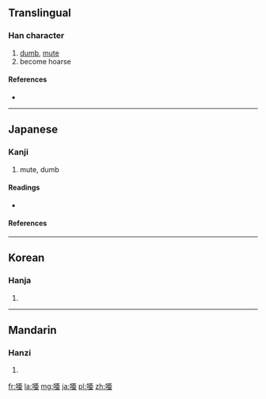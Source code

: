 {{also|啞}}
==Translingual==

===Han character===
{{Han char|rn=30|rad=口|as=07|sn=10|four=|canj=口一中一 (RMLM), X口一中一 (XRMLM)}}

# [[dumb]], [[mute]]
# become hoarse

====References====
* {{Han ref|kx=0193.051|dkj=03743|dj=0413.130|hdz=10626.100|uh=5516|ud=21782}}

----

==Japanese==
{{ja-forms|[[唖]]|[[哑]]|[[啞]]|}}

===Kanji===
{{ja-kanji|grade=9|rs=口07}}

# mute, dumb

====Readings====
* {{ja-readings|kanon=[[あ]] (a), [[あく]] (aku)|goon=[[え]] (e)、[[やく]] (yaku)|kun=[[おし]] (oshi)}}

====References====
{{ja-kref
|ku= 1602
|shift= 88a0
|jis= 3022
|euc= B0A2
|freq= ''not ranked''
|nelson= 939
|newnelson= 795
|halpern= ''not listed''
|kld= ''not listed''
|heisig= 2958
|tuttle= 3d8.3
}}

----

==Korean==

===Hanja===
{{ko-hanja|hangeul=아|rv=a|mr=a}}

# {{defn|lang=ko|sort=口07}}

----

==Mandarin==

===Hanzi===
{{cmn-hanzi|pin=[[yǎ]] ([[ya3]])|wg=ya<sup>3</sup>}}

# {{defn|lang=cmn|sort=口07}}

[[fr:唖]]
[[la:唖]]
[[mg:唖]]
[[ja:唖]]
[[pl:唖]]
[[zh:唖]]